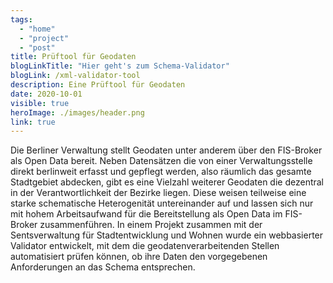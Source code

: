 ```yaml
---
tags:
  - "home"
  - "project"
  - "post"
title: Prüftool für Geodaten
blogLinkTitle: "Hier geht's zum Schema-Validator"
blogLink: /xml-validator-tool
description: Eine Prüftool für Geodaten
date: 2020-10-01
visible: true
heroImage: ./images/header.png
link: true
---
```


Die Berliner Verwaltung stellt Geodaten unter anderem über den FIS-Broker als Open Data bereit. Neben Datensätzen die von einer Verwaltungsstelle direkt berlinweit erfasst und gepflegt werden, also räumlich das gesamte Stadtgebiet abdecken, gibt es eine Vielzahl weiterer Geodaten die dezentral in der Verantwortlichkeit der Bezirke liegen. Diese weisen teilweise eine starke schematische Heterogenität untereinander auf und lassen sich nur mit hohem Arbeitsaufwand für die Bereitstellung als Open Data im FIS-Broker zusammenführen. In einem Projekt zusammen mit der Sentsverwaltung für Stadtentwicklung und Wohnen wurde ein webbasierter Validator entwickelt, mit dem die geodatenverarbeitenden Stellen automatisiert prüfen können, ob ihre Daten den vorgegebenen Anforderungen an das Schema entsprechen.
